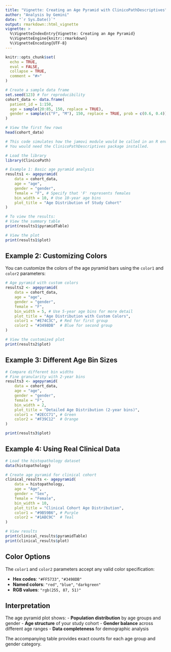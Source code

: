 ```yaml
---
title: "Vignette: Creating an Age Pyramid with ClinicoPathDescriptives"
author: "Analysis by Gemini"
date: "`r Sys.Date()`"
output: rmarkdown::html_vignette
vignette: >
  %\VignetteIndexEntry{Vignette: Creating an Age Pyramid}
  %\VignetteEngine{knitr::rmarkdown}
  %\VignetteEncoding{UTF-8}
---
```


```r
knitr::opts_chunk$set(
  echo = TRUE,
  eval = FALSE,
  collapse = TRUE,
  comment = "#>"
)
```

```r
# Create a sample data frame
set.seed(123) # for reproducibility
cohort_data <- data.frame(
  patient_id = 1:150,
  age = sample(20:85, 150, replace = TRUE),
  gender = sample(c("F", "M"), 150, replace = TRUE, prob = c(0.6, 0.4))
)

# View the first few rows
head(cohort_data)
```


```r
# This code simulates how the jamovi module would be called in an R environment.
# You would need the ClinicoPathDescriptives package installed.

# Load the library
library(ClinicoPath)

# Example 1: Basic age pyramid analysis
results1 <- agepyramid(
    data = cohort_data,
    age = "age",
    gender = "gender",
    female = "F", # Specify that 'F' represents females
    bin_width = 10, # Use 10-year age bins
    plot_title = "Age Distribution of Study Cohort"
)

# To view the results:
# View the summary table
print(results1$pyramidTable)

# View the plot
print(results1$plot)
```

## Example 2: Customizing Colors

You can customize the colors of the age pyramid bars using the `color1` and `color2` parameters:

```r
# Age pyramid with custom colors
results2 <- agepyramid(
    data = cohort_data,
    age = "age",
    gender = "gender",
    female = "F",
    bin_width = 5, # Use 5-year age bins for more detail
    plot_title = "Age Distribution with Custom Colors",
    color1 = "#E74C3C", # Red for first group
    color2 = "#3498DB"  # Blue for second group
)

# View the customized plot
print(results2$plot)
```

## Example 3: Different Age Bin Sizes

```r
# Compare different bin widths
# Fine granularity with 2-year bins
results3 <- agepyramid(
    data = cohort_data,
    age = "age",
    gender = "gender",
    female = "F",
    bin_width = 2,
    plot_title = "Detailed Age Distribution (2-year bins)",
    color1 = "#2ECC71", # Green
    color2 = "#F39C12"  # Orange
)

print(results3$plot)
```

## Example 4: Using Real Clinical Data

```r
# Load the histopathology dataset
data(histopathology)

# Create age pyramid for clinical cohort
clinical_results <- agepyramid(
    data = histopathology,
    age = "Age",
    gender = "Sex",
    female = "Female",
    bin_width = 10,
    plot_title = "Clinical Cohort Age Distribution",
    color1 = "#9B59B6", # Purple
    color2 = "#1ABC9C"  # Teal
)

# View results
print(clinical_results$pyramidTable)
print(clinical_results$plot)
```

## Color Options

The `color1` and `color2` parameters accept any valid color specification:

- **Hex codes**: `"#FF5733"`, `"#3498DB"`
- **Named colors**: `"red"`, `"blue"`, `"darkgreen"`
- **RGB values**: `"rgb(255, 87, 51)"`

## Interpretation

The age pyramid plot shows:
- **Population distribution** by age groups and gender
- **Age structure** of your study cohort
- **Gender balance** across different age ranges
- **Data completeness** for demographic analysis

The accompanying table provides exact counts for each age group and gender category.

